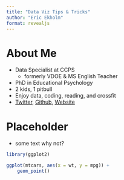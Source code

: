 ```yaml
---
title: "Data Viz Tips & Tricks"
author: "Eric Ekholm"
format: revealjs
---
```


# About Me

- Data Specialist at CCPS
    - formerly VDOE & MS English Teacher
- PhD in Educational Psychology
- 2 kids, 1 pitbull
- Enjoy data, coding, reading, and crossfit
- [Twitter](https://twitter.com/ekholm_e), [Github](https://github.com/ekholme), [Website](https://www.ericekholm.com)

# Placeholder

- some text why not?

```r
library(ggplot2)

ggplot(mtcars, aes(x = wt, y = mpg)) +
    geom_point()
```